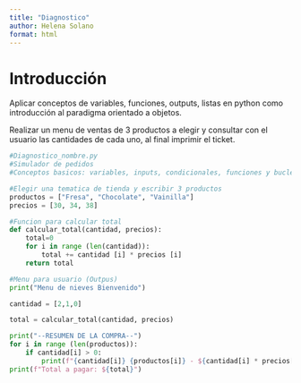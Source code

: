 ```yaml
---
title: "Diagnostico"
author: Helena Solano
format: html
---
```

# Introducción
Aplicar conceptos de variables, funciones, outputs, listas en python como introducción al paradigma
orientado a objetos.

Realizar un menu de ventas de 3 productos a elegir y consultar con el usuario las cantidades de cada uno, al final imprimir el ticket.

```python
#Diagnostico_nombre.py
#Simulador de pedidos
#Conceptos basicos: variables, inputs, condicionales, funciones y bucles

#Elegir una tematica de tienda y escribir 3 productos
productos = ["Fresa", "Chocolate", "Vainilla"]
precios = [30, 34, 38]

#Funcion para calcular total
def calcular_total(cantidad, precios):
    total=0
    for i in range (len(cantidad)):
        total += cantidad [i] * precios [i]
    return total

#Menu para usuario (Outpus)
print("Menu de nieves Bienvenido")

cantidad = [2,1,0]

total = calcular_total(cantidad, precios)

print("--RESUMEN DE LA COMPRA--")
for i in range (len(productos)):
    if cantidad[i] > 0:
        print(f"{cantidad[i]} {productos[i]} - ${cantidad[i] * precios[i]}")
print(f"Total a pagar: ${total}")
```
